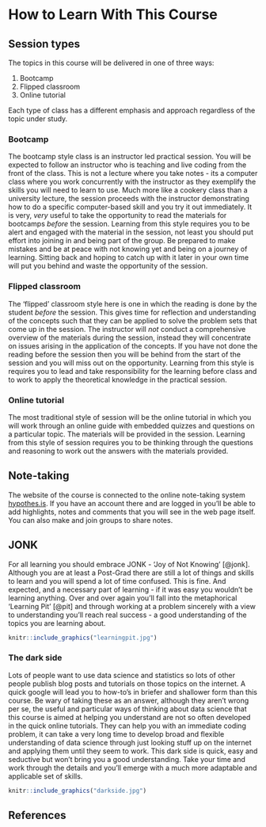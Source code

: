 # How to Learn With This Course {.unnumbered}


## Session types

The topics in this course will be delivered in one of three ways: 

  1. Bootcamp
  2. Flipped classroom
  3. Online tutorial
  
Each type of class has a different emphasis and approach regardless of the topic under study. 

### Bootcamp

The bootcamp style class is an instructor led practical session. You will be expected to follow an instructor who is teaching and live coding from the front of the class. This is not a lecture where you take notes - its a computer class where you work concurrently with the instructor as they exemplify the skills you will need to learn to use. Much more like a cookery class than a university lecture, the session proceeds with the instructor demonstrating how to do a specific computer-based skill and you try it out immediately. It is very, _very_ useful to take the opportunity to read the materials for bootcamps _before_ the session. Learning from this style requires you to be alert and engaged with the material in the session, not least you should put effort into joining in and being part of the group. Be prepared to make mistakes and be at peace with not knowing yet and being on a journey of learning. Sitting back and hoping to catch up with it later in your own time will put you behind and waste the opportunity of the session.

### Flipped classroom

The 'flipped' classroom style here is one in which the reading is done by the student _before_ the session. This gives time for reflection and understanding of the concepts such that they can be applied to solve the problem sets that come up in the session. The instructor will _not_ conduct a comprehensive overview of the materials during the session, instead they will concentrate on issues arising in the application of the concepts. If you have not done the reading before the session then you will be behind from the start of the session and you will miss out on the opportunity. Learning from this style is requires you to lead and take responsibility for the learning before class and to work to apply the theoretical knowledge in the practical session. 

### Online tutorial

The most traditional style of session will be the online tutorial in which you will work through an online guide with embedded quizzes and questions on a particular topic. The materials will be provided in the session. Learning from this style of session requires you to be thinking through the questions and reasoning to work out the answers with the materials provided.


## Note-taking

The website of the course is connected to the online note-taking system [hypothes.is](https://hypothes.is/). If you have an account there and are logged in you'll be able to add highlights, notes and comments that you will see in the web page itself. You can also make and join groups to share notes.

## JONK

For all learning you should embrace JONK - 'Joy of Not Knowing' [@jonk]. Although you are at least a Post-Grad there are still a lot of things and skills to learn and you will spend a lot of time confused. This is fine. And expected, and a necessary part of learning - if it was easy you wouldn't be learning anything. Over and over again you'll fall into the metaphorical 'Learning Pit' [@pit] and through working at a problem sincerely with a view to understanding you'll reach real success - a good understanding of the topics you are learning about. 

```r
knitr::include_graphics("learningpit.jpg")
```


### The dark side 

Lots of people want to use data science and statistics so lots of other people publish blog posts and tutorials on those topics on the internet. A quick google will lead you to how-to's in briefer and shallower form than this course. Be wary of taking these as an answer, although they aren't wrong per se, the useful and particular ways of thinking about data science that this course is aimed at helping you understand are not so often developed in the quick online tutorials. They can help you with an immediate coding problem, it can take a very long time to develop broad and flexible understanding of data science through just looking stuff up on the internet and applying them until they seem to work. This dark side is quick, easy and seductive but won't bring you a good understanding. Take your time and work through the details and you'll emerge with a much more adaptable and applicable set of skills.

```r
knitr::include_graphics("darkside.jpg")
```

## References